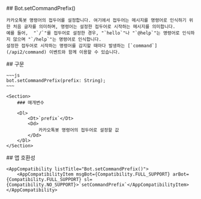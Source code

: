 
<Section>
    ## Bot.setCommandPrefix()

    카카오톡봇 명령어의 접두어를 설정합니다. 여기에서 접두어는 메시지를 명령어로 인식하기 위한 처음 글자를 의미하며, 명령어는 설정한 접두어로 시작하는 메시지를 의미합니다. 
    예를 들어,  "`/`"를 접두어로 설정한 경우, "`hello`"나 "`@help`"는 명령어로 인식하지 않으며 "`/help`"는 명령어로 인식합니다. 
    설정한 접두어로 시작하는 명령어를 감지할 때마다 발생하는 [`command`](/api2/command) 이벤트와 함께 이용할 수 있습니다.
</Section>
<Section>
    ## 구문

    ~~~js
    bot.setCommandPrefix(prefix: String);
    ~~~

    <Section>
        ### 매개변수

        <Dl>
            <Dt>`prefix`</Dt>
            <Dd>
                카카오톡봇 명령어의 접두어로 설정할 값
            </Dd>
        </Dl>
    </Section>
</Section>
<Section>
    ## 앱 호환성

    <AppCompatibility listTitle="Bot.setCommandPrefix()">
        <AppCompatibilityItem msgBot={Compatibility.FULL_SUPPORT} arBot={Compatibility.FULL_SUPPORT} sl={Compatibility.NO_SUPPORT}>`setCommandPrefix`</AppCompatibilityItem>
    </AppCompatibility>
</Section>